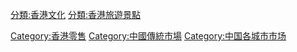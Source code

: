 [[分類:香港文化|分類:香港文化]]
[[Category:香港零售|Category:香港零售]]
[[Category:中國傳統市場|Category:中國傳統市場]]
[[分類:香港旅遊景點|分類:香港旅遊景點]]
[[Category:中国各城市市场|Category:中国各城市市场]]
